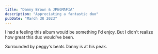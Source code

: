 ```yaml
---
title: "Danny Brown & JPEGMAFIA"
description: "Appreciating a fantastic duo"
pubDate: "March 30 2023"
---
```



I had a feeling this album would be something I'd enjoy. But I didn't realize how great this duo would've been.

Surrounded by peggy's beats Danny is at his peak.

<Music url="https://music.apple.com/us/album/steppa-pig/1676166971?i=1676167303" />
